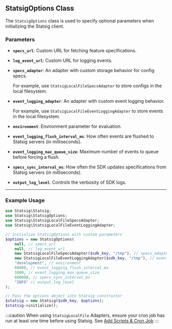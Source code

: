 ## StatsigOptions Class

The `StatsigOptions` class is used to specify optional parameters when initializing the Statsig client.

### Parameters

- **`specs_url`**: 
  Custom URL for fetching feature specifications.

- **`log_event_url`**:
  Custom URL for logging events.

- **`specs_adapter`**: 
  An adapter with custom storage behavior for config specs. 
  
  For example, use `StatsigLocalFileSpecsAdapter` to store configs in the local filesystem.

- **`event_logging_adapter`**:
  An adapter with custom event logging behavior.
  
  For example, use `StatsigLocalFileEventLoggingAdapter` to store events in the local filesystem.

- **`environment`**: 
  Environment parameter for evaluation.

- **`event_logging_flush_interval_ms`**: 
  How often events are flushed to Statsig servers (in milliseconds).

- **`event_logging_max_queue_size`**:
  Maximum number of events to queue before forcing a flush.

- **`specs_sync_interval_ms`**:
  How often the SDK updates specifications from Statsig servers (in milliseconds).

- **`output_log_level`**: 
  Controls the verbosity of SDK logs.

---

### Example Usage

```php
use Statsig\Statsig;
use Statsig\StatsigOptions;
use Statsig\StatsigLocalFileSpecsAdapter;
use Statsig\StatsigLocalFileEventLoggingAdapter;

// Initialize StatsigOptions with custom parameters
$options = new StatsigOptions(
    null, // specs_url
    null, // log_event_url
    new StatsigLocalFileSpecsAdapter($sdk_key, "/tmp"), // specs_adapter
    new StatsigLocalFileEventLoggingAdapter($sdk_key, "/tmp"), // event_logging_adapter
    "development", // environment
    60000, // event_logging_flush_interval_ms
    1000, // event_logging_max_queue_size
    600000, // specs_sync_interval_ms
    "INFO" // output_log_level
);

// Pass the options object into Statsig constructor
$statsig = new Statsig($sdk_key, $options);
$statsig->initialize();
```

:::caution
When using `StatsigLocalFile` Adapters, ensure your cron job has run at least one time before using Statsig.
See [Add Scripts & Cron Job](./install#2-add-scripts--cron-job)
:::